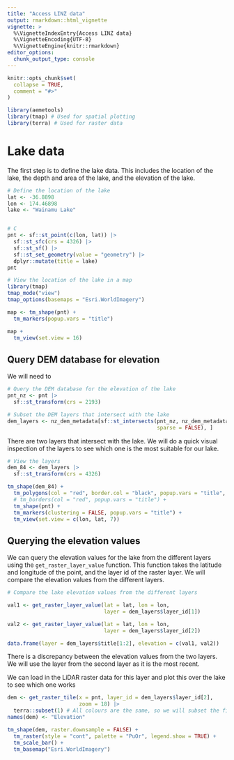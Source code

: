 ```yaml
---
title: "Access LINZ data"
output: rmarkdown::html_vignette
vignette: >
  %\VignetteIndexEntry{Access LINZ data}
  %\VignetteEncoding{UTF-8}
  %\VignetteEngine{knitr::rmarkdown}
editor_options: 
  chunk_output_type: console
---
```


```r
knitr::opts_chunk$set(
  collapse = TRUE,
  comment = "#>"
)
```

```r
library(aemetools)
library(tmap) # Used for spatial plotting
library(terra) # Used for raster data
```

# Lake data

The first step is to define the lake data. This includes the location of the
lake, the depth and area of the lake, and the elevation of the lake.


```r
# Define the location of the lake
lat <- -36.8898
lon <- 174.46898
lake <- "Wainamu Lake"


# C
pnt <- sf::st_point(c(lon, lat)) |> 
  sf::st_sfc(crs = 4326) |> 
  sf::st_sf() |> 
  sf::st_set_geometry(value = "geometry") |> 
  dplyr::mutate(title = lake)
pnt

```


```r
# View the location of the lake in a map
library(tmap)
tmap_mode("view")
tmap_options(basemaps = "Esri.WorldImagery")

map <- tm_shape(pnt) +
  tm_markers(popup.vars = "title") 

map +
  tm_view(set.view = 16)


```

## Query DEM database for elevation

We will need to 

```r
# Query the DEM database for the elevation of the lake  
pnt_nz <- pnt |>
  sf::st_transform(crs = 2193)

# Subset the DEM layers that intersect with the lake
dem_layers <- nz_dem_metadata[sf::st_intersects(pnt_nz, nz_dem_metadata, 
                                                sparse = FALSE), ]

```

There are two layers that intersect with the lake. We will do a quick visual
inspection of the layers to see which one is the most suitable for our
lake.

```r
# View the layers
dem_84 <- dem_layers |> 
  sf::st_transform(crs = 4326) 

tm_shape(dem_84) +
  tm_polygons(col = "red", border.col = "black", popup.vars = "title", alpha = 0.3) +
  # tm_borders(col = "red", popup.vars = "title") +
  tm_shape(pnt) +
  tm_markers(clustering = FALSE, popup.vars = "title") +
  tm_view(set.view = c(lon, lat, 7))

```

## Querying the elevation values

We can query the elevation values for the lake from the different layers using 
the `get_raster_layer_value` function. This function takes the latitude and
longitude of the point, and the layer id of the raster layer. We will compare
the elevation values from the different layers.

```r
# Compare the lake elevation values from the different layers

val1 <- get_raster_layer_value(lat = lat, lon = lon, 
                               layer = dem_layers$layer_id[1])

val2 <- get_raster_layer_value(lat = lat, lon = lon, 
                               layer = dem_layers$layer_id[2])

data.frame(layer = dem_layers$title[1:2], elevation = c(val1, val2))

```

There is a discrepancy between the elevation values from the two layers. We will
use the layer from the second layer as it is the most recent.

We can load in the LiDAR raster data for this layer and plot this over the lake
to see which one works

```r

dem <- get_raster_tile(x = pnt, layer_id = dem_layers$layer_id[2],
                       zoom = 18) |> 
  terra::subset(1) # All colours are the same, so we will subset the first layer
names(dem) <- "Elevation"

tm_shape(dem, raster.downsample = FALSE) +
  tm_raster(style = "cont", palette = "PuOr", legend.show = TRUE) +
  tm_scale_bar() +
  tm_basemap("Esri.WorldImagery")

```




